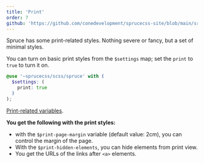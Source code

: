 ```yaml
---
title: 'Print'
order: 7
github: 'https://github.com/conedevelopment/sprucecss-site/blob/main/src/docs/getting-started/print.mdx'
---
```


<p className="lead">Spruce has some print-related styles. Nothing severe or fancy, but a set of minimal styles.</p>

You can turn on basic print styles from the `$settings` map; set the `print` to `true` to turn it on.

```scss
@use '~sprucecss/scss/spruce' with (
  $settings: (
    print: true
  )
);
```

[Print-related variables](/docs/sass/variables#print).

**You get the following with the print styles:**
- with the `$print-page-margin` variable (default value: 2cm), you can control the margin of the page.
- With the `$print-hidden-elements`, you can hide elements from print view.
- You get the URLs of the links after `<a>` elements.
